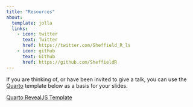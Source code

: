 ```yaml
---
title: "Resources"
about:
  template: jolla
  links:
    - icon: twitter
      text: Twitter
      href: https://twitter.com/Sheffield_R_ls
    - icon: github
      text: Github
      href: https://github.com/SheffieldR
---
```


If you are thinking of, or have been invited to give a talk, you can use the [Quarto](https://quarto.org) template below
as a basis for your slides.


[Quarto RevealJS Template](https://github.com/ns-rse/quarto-revealjs-template)
